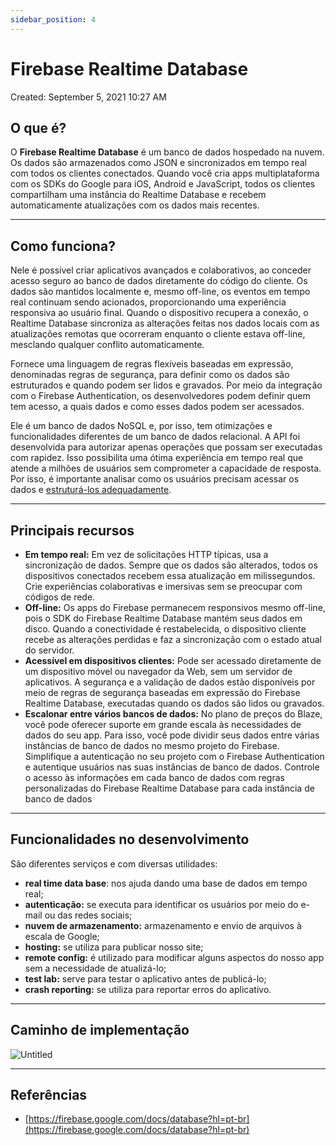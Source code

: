 ```yaml
---
sidebar_position: 4
---
```


# Firebase Realtime Database

Created: September 5, 2021 10:27 AM

## O que é?

O **Firebase Realtime Database** é um banco de dados hospedado na nuvem. Os dados são armazenados como JSON e sincronizados em tempo real com todos os clientes conectados. Quando você cria apps multiplataforma com os SDKs do Google para iOS, Android e JavaScript, todos os clientes compartilham uma instância do Realtime Database e recebem automaticamente atualizações com os dados mais recentes.

---

## Como funciona?

Nele é possível criar aplicativos avançados e colaborativos, ao conceder acesso seguro ao banco de dados diretamente do código do cliente. Os dados são mantidos localmente e, mesmo off-line, os eventos em tempo real continuam sendo acionados, proporcionando uma experiência responsiva ao usuário final. Quando o dispositivo recupera a conexão, o Realtime Database sincroniza as alterações feitas nos dados locais com as atualizações remotas que ocorreram enquanto o cliente estava off-line, mesclando qualquer conflito automaticamente.

Fornece uma linguagem de regras flexíveis baseadas em expressão, denominadas regras de segurança, para definir como os dados são estruturados e quando podem ser lidos e gravados. Por meio da integração com o Firebase Authentication, os desenvolvedores podem definir quem tem acesso, a quais dados e como esses dados podem ser acessados.

Ele é um banco de dados NoSQL e, por isso, tem otimizações e funcionalidades diferentes de um banco de dados relacional. A API foi desenvolvida para autorizar apenas operações que possam ser executadas com rapidez. Isso possibilita uma ótima experiência em tempo real que atende a milhões de usuários sem comprometer a capacidade de resposta. Por isso, é importante analisar como os usuários precisam acessar os dados e [estruturá-los adequadamente](https://firebase.google.com/docs/database/web/structure-data?hl=pt-br).

---

## Principais recursos

- **Em tempo real:** Em vez de solicitações HTTP típicas, usa a sincronização de dados. Sempre que os dados são alterados, todos os dispositivos conectados recebem essa atualização em milissegundos. Crie experiências colaborativas e imersivas sem se preocupar com códigos de rede.
- **Off-line:** Os apps do Firebase permanecem responsivos mesmo off-line, pois o SDK do Firebase Realtime Database mantém seus dados em disco. Quando a conectividade é restabelecida, o dispositivo cliente recebe as alterações perdidas e faz a sincronização com o estado atual do servidor.
- **Acessível em dispositivos clientes:** Pode ser acessado diretamente de um dispositivo móvel ou navegador da Web, sem um servidor de aplicativos. A segurança e a validação de dados estão disponíveis por meio de regras de segurança baseadas em expressão do Firebase Realtime Database, executadas quando os dados são lidos ou gravados.
- **Escalonar entre vários bancos de dados:** No plano de preços do Blaze, você pode oferecer suporte em grande escala às necessidades de dados do seu app. Para isso, você pode dividir seus dados entre várias instâncias de banco de dados no mesmo projeto do Firebase. Simplifique a autenticação no seu projeto com o Firebase Authentication e autentique usuários nas suas instâncias de banco de dados. Controle o acesso às informações em cada banco de dados com regras personalizadas do Firebase Realtime Database para cada instância de banco de dados

---

## Funcionalidades no desenvolvimento

São diferentes serviços e com diversas utilidades:

- **real time data base**: nos ajuda dando uma base de dados em tempo real;
- **autenticação:** se executa para identificar os usuários por meio do e-mail ou das redes sociais;
- **nuvem de armazenamento:** armazenamento e envio de arquivos à escala de Google;
- **hosting:** se utiliza para publicar nosso site;
- **remote config:** é utilizado para modificar alguns aspectos do nosso app sem a necessidade de atualizá-lo;
- **test lab:** serve para testar o aplicativo antes de publicá-lo;
- **crash reporting:** se utiliza para reportar erros do aplicativo.

---

## Caminho de implementação

![Untitled](../../static/img/firebasedatabase.png)

---

## Referências

- [https://firebase.google.com/docs/database?hl=pt-br](https://firebase.google.com/docs/database?hl=pt-br)
